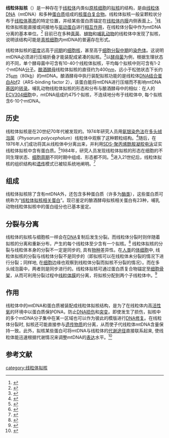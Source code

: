 '''线粒体拟核'''（{{lang-en|mitochondrial nucleoid}}）是一种存在于[[线粒体|线粒体]]内类似[[原核细胞|原核细胞]]的[[拟核|拟核]]的结构，是由[[线粒体DNA|线粒体DNA]]（mtDNA）和多种[[蛋白质|蛋白质]]组成的[[核蛋白|核蛋白]][[复合物|复合物]]。线粒体拟核一般呈颗粒状分布于[[线粒体基质|线粒体基质]]的特定位置，并经某些蛋白质锚定在[[线粒体内膜|线粒体内膜]]内侧表面上。<ref>{{cite journal
 | author = Kucej M, Butow RA
 | title = Evolutionary tinkering with mitochondrial nucleoids
 | journal = Trends in Cell Biology
 | volume = 17
 | issue = 12
 | pages = 586-592
 | pmid = 17981466
 | doi = 10.1016/j.tcb.2007.08.007
 | url = http://www.sciencedirect.com/science?_ob=MImg&_imagekey=B6TCX-4R2GX01-1-1&_cdi=5182&_user=2324792&_pii=S0962892407002425&_origin=&_coverDate=12%2F31%2F2007&_sk=999829987&view=c&wchp=dGLzVlb-zSkzk&md5=b1282dbf49c76b38132575e1afe13bc8&ie=/sdarticle.pdf
 | language = en |date=Dec 2007}}</ref>线粒体拟核能直接或间接地与[[驱动蛋白|驱动蛋白]]进行[[相互作用|相互作用]]，在线粒体分裂中作为mtDNA分离的基本单位。<ref>{{cite journal
 | author = Chen XJ, Butow RA
 | title = The organization and inheritance of the mitochondrial genome
 | journal = Nature Reviews Genetics
 | volume = 6
 | issue = 11
 | pages = 815-825
 | pmid = 16304597
 | doi = 10.1038/nrg1708
 | url = http://www.nature.com/nrg/journal/v6/n11/abs/nrg1708.html
 | language = en |date=Nov 2005}}</ref>
目前已在多种[[真菌|真菌]]、[[植物|植物]]和[[哺乳动物|哺乳动物]]的线粒体中发现了拟核，说明该结构可能是[[真核细胞|真核细胞]]内mtDNA的普遍存在形式。

线粒体拟核的[[密度|密度]]远高于[[细胞分裂#分裂间期|间期]]的[[细胞核|细胞核]]，甚至高于[[细胞分裂|细胞分裂]][[细胞分裂#中期(metaphase)|中期]]的[[染色体|染色体]]。这说明mtDNA必须进行压缩折叠才能装配成紧凑的拟核。<ref>{{cite journal
 | author = J F Diffley, B Stillman 
 | title = A close relative of the nuclear, chromosomal high-mobility group protein HMG1 in yeast mitochondria
 | journal = Proceedings of the National Academy of Sciences of the United States of America 
 | volume = 88
 | issue = 17
 | pages = 7864-7868
 | pmid = 1881919
 | doi = 
 | url = http://www.pnas.org/content/88/17/7864.full.pdf
 | language = en |date=Sep 1, 1991}}</ref>以[[酵母菌|酵母菌]]为例，根据生理状态的不同，单个酵母菌中可含有10-40个线粒体拟核，平均每个拟核中则可含有1-2个mtDNA[[分子|分子]]。[[酿酒酵母|酿酒酵母]]线粒体拟核的直径约为400[[纳米|nm]]，远小于松弛状态下长约25[[微米|μm]]（80k[[碱基对|b]]）的mtDNA。酿酒酵母中执行装配拟核功能的是线粒体[[DNA结合蛋白|DNA结合蛋白]]Abf2（ARS-binding factor 2），该蛋白能将mtDNA进行压缩而不影响mtDNA[[基因|基因]]的[[转录|转录]]。哺乳动物线粒体拟核的形态和分布与酿酒酵母中的相似：在人的[[ECV304细胞|ECV304细胞]]中，mtDNA组成约475个拟核，不连续地分布于线粒体中, 每个拟核含6-10个mtDNA。

== 历史 ==
线粒体拟核是在20世纪70年代被发现的。1974年研究人员用[[氨银染色法|氨银染色法]]在[[多头绒泡菌|多头绒泡菌]]（''Physarum polycephalum''）线粒体中观察了这种颗粒结构。<ref>{{cite journal
 | author = T. Kuroiwa and M. Hizume
 | title = Mitochondrial nucleoid staining with ammoniacal silver
 | journal = 
 | volume = 87
 | issue = 2
 | pages = 406-409
 | pmid = 4137845
 | doi = 10.1016/0014-4827(74)90504-7
 | url = http://www.sciencedirect.com/science/article/pii/0014482774905047
 | language = en |date=Aug 1974}}</ref>随后，在1976年人们成功将其从线粒体中分离出来，并利用[[SDS-聚丙烯酰胺凝胶电泳|SDS-聚丙烯酰胺凝胶电泳]]证实线粒体拟核中含有蛋白质。<ref>{{cite journal
 | author = T. Kuroiwa, S. Kawano and M. Hizume
 | title = A method of isolation of mitochondrial nucleoid of Physarum polycephalum and evidence for the presence of a basic protein
 | journal = Experimental Cell Research
 | volume = 97
 | issue = 2
 | pages = 435-440
 | pmid = 942924
 | doi = 10.1016/0014-4827(76)90638-8
 | url = http://www.sciencedirect.com/science/article/pii/0014482776906388
 | language = en |date=Feb 1976}}</ref>1984年，研究人员发现线粒体拟核的形态在细胞的不同生理状态、[[细胞周期|细胞周期]]不同时期中组成、形态都不同。<ref>{{cite journal
 | author = Miyakawa I, Aoi H, Sando N, Kuroiwa T
 | title = Fluorescence microscopic studies of mitochondrial nucleoids during meiosis and sporulation in the yeast, Saccharomyces cerevisiae
 | journal = Journal of Cell Science 
 | volume = 66
 | issue = 
 | pages = 21-38
 | pmid = 6378943
 | doi = 
 | url = http://jcs.biologists.org/content/66/1/21.full.pdf
 | language = en |date=Mar 1984}}</ref>进入21世纪后，线粒体拟核的组织结构和[[遗传|遗传]]模式已被较系统地阐明。<ref>{{cite journal
 | author = Chen XJ, Wang X, Kaufman BA, Butow RA
 | title = Aconitase couples metabolic regulation to mitochondrial DNA maintenance
 | journal = Science
 | volume = 307
 | issue = 5710
 | pages = 714-717
 | pmid = 15692048
 | doi = 10.1126/science.1106391 
 | url = http://www.sciencemag.org/content/307/5710/714.abstract
 | language = en |date=Feb 4, 2005}}</ref>

== 组成 ==
线粒体拟核除了含有mtDNA外，还包含多种蛋白质（许多为[[酶|酶类]]），这些蛋白质可统称为“[[线粒体拟核相关蛋白|线粒体拟核相关蛋白]]”。现已鉴定的酿酒酵母拟核相关蛋白有23种，哺乳动物线粒体拟核中的蛋白组分也已基本鉴定。

== 分裂与分离 ==
线粒体的拟核与细胞核一样会在[[DNA|DNA]]复制后发生分裂。而线粒体分裂时则伴随着拟核的分离和重新分布，产生的每个线粒体至少含有一个拟核。<ref>{{cite journal
 | author = Chan DC
 | title = Mitochondrial fusion and fission in mammals
 | journal = Annual Review of Cell and Developmental Biology
 | volume = 22
 | issue = 
 | pages = 79-99 
 | pmid = 16704336
 | doi = 10.1146/annurev.cellbio.22.010305.104638
 | url = http://www.its.caltech.edu/~chanlab/PDFs/ARCDB_Chan_2006.pdf
 | language = en |date=Nov 2006}}</ref>
线粒体拟核的分裂与线粒体本身的分裂不一定是同步的, 具有[[物种|物种]]差异性。在[[人类|人类]]的[[体细胞|体细胞]]中, 线粒体拟核的分裂与线粒体分裂不是同步的（即拟核可以在线粒体未分裂的情况下进行分裂；同样地, 在[[细胞|细胞]]边缘也观察到线粒体分裂而拟核不分裂的情况）。而在多头绒泡菌中，两者则是同步进行的。线粒体拟核可通过蛋白质复合物锚定至[[细胞骨架|细胞骨架]]，从而可利用分裂过程中[[线粒体膜|线粒体膜]]的分离，将拟核分配到两个子线粒体中。<ref>{{cite journal
 | author = Boldogh IR, Nowakowski DW, Yang HC, Chung H, Karmon S, Royes P, Pon LA
 | title = A protein complex containing Mdm10p, Mdm12p, and Mmm1p links mitochondrial membranes and DNA to the cytoskeleton-based segregation machinery
 | journal = Molecular Biology of the Cell
 | volume = 14
 | issue = 
 | pages = 4618-4627
 | pmid = 13679517
 | doi = 10.1091/mbc.E03-04-0225
 | url = http://www.molbiolcell.org/cgi/reprint/14/11/4618.pdf
 | language = en |date=Nov 2003}}</ref>

== 作用 ==
线粒体中的mtDNA和蛋白质被装配成线粒体拟核结构，是为了在线粒体内高[[活性氧|活性氧]]的环境中以蛋白质保护DNA，防止[[DNA损伤|DNA损伤]]和[[突变|突变]]。即使发生了损伤，拟核中的多个mtDNA分子集中在某一区域也可以作为彼此的模版进行[[DNA修复|DNA修复]]。在线粒体分裂时, 拟核还可能直接参与[[遗传物质|遗传物质]]的分离，从而使子代线粒体mtDNA含量保持一致。此外，拟核某些蛋白可将mtDNA与线粒体的[[代谢途径|代谢途径]]直接联系起来, 使线粒体能迅速根据代谢情况来调整mtDNA的[[基因表达|表达]]水平。<ref>{{cite journal
 | author = 何向宇、金利平、刘忠、严庆丰
 | title = 线粒体拟核结构及相关疾病研究进展
 | journal = 中国细胞生物学学报
 | year = 2011
 | month = 
 | day = 
 | volume = 33
 | issue = 2
 | pages = 173-181
 | doi = 
 | url = http://www.cjcb.org/news/upload/20110214-3302_11.pdf
 | language = zh }}</ref>

== 参考文献 ==
{{reflist}}

[[category:线粒体拟核|category:线粒体拟核]]